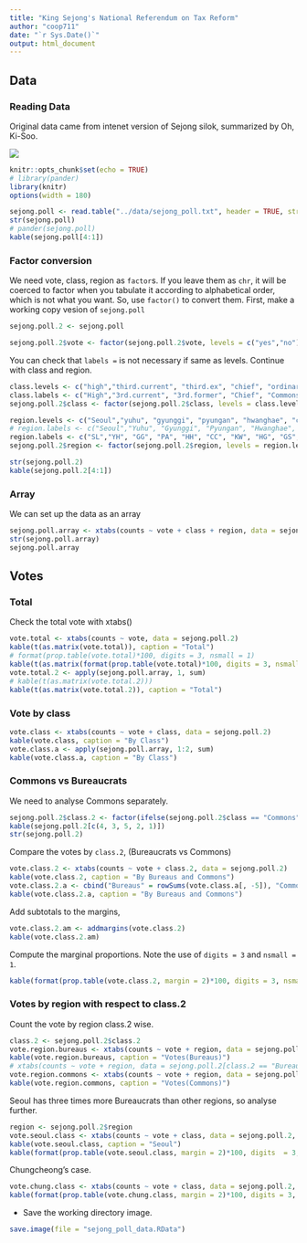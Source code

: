 ```yaml
---
title: "King Sejong's National Referendum on Tax Reform"
author: "coop711"
date: "`r Sys.Date()`"
output: html_document
---
```


## Data

### Reading Data 

Original data came from intenet version of Sejong silok, summarized by Oh, Ki-Soo.

![](../pics/sejong_poll_data.png)


```r
knitr::opts_chunk$set(echo = TRUE)
# library(pander)
library(knitr)
options(width = 180)
```

```r
sejong.poll <- read.table("../data/sejong_poll.txt", header = TRUE, stringsAsFactors = FALSE)
str(sejong.poll)
# pander(sejong.poll)
kable(sejong.poll[4:1])
```

### Factor conversion

We need vote, class, region as `factor`s. If you leave them as `chr`, it will be coerced to factor when you tabulate it according to alphabetical order, which is not what you want. So, use `factor()` to convert them. First, make a working copy vesion of `sejong.poll`

```r
sejong.poll.2 <- sejong.poll
```

```r
sejong.poll.2$vote <- factor(sejong.poll.2$vote, levels = c("yes","no"), labels = c("Yes", "No"))
```

You can check that `labels = ` is not necessary if same as levels. Continue with class and region.

```r
class.levels <- c("high","third.current", "third.ex", "chief", "ordinary")
class.labels <- c("High","3rd.current", "3rd.former", "Chief", "Commons")
sejong.poll.2$class <- factor(sejong.poll.2$class, levels = class.levels, labels = class.labels)
```

```r
region.levels <- c("Seoul","yuhu", "gyunggi", "pyungan", "hwanghae", "chungcheong", "kangwon", "hamgil", "gyungsang", "jeolla")
# region.labels <- c("Seoul","Yuhu", "Gyunggi", "Pyungan", "Hwanghae", "Chungcheong", "Kangwon", "Hamgil", "Gyungsang", "Jeolla")
region.labels <- c("SL","YH", "GG", "PA", "HH", "CC", "KW", "HG", "GS", "JL")
sejong.poll.2$region <- factor(sejong.poll.2$region, levels = region.levels, labels = region.labels)
```

```r
str(sejong.poll.2)
kable(sejong.poll.2[4:1])
```

### Array

We can set up the data as an array

```r
sejong.poll.array <- xtabs(counts ~ vote + class + region, data = sejong.poll.2)
str(sejong.poll.array)
sejong.poll.array
```

## Votes

### Total

Check the total vote with xtabs()

```r
vote.total <- xtabs(counts ~ vote, data = sejong.poll.2)
kable(t(as.matrix(vote.total)), caption = "Total")
# format(prop.table(vote.total)*100, digits = 3, nsmall = 1)
kable(t(as.matrix(format(prop.table(vote.total)*100, digits = 3, nsmall = 1))), caption = "Percentage", align = rep("r", 2))
vote.total.2 <- apply(sejong.poll.array, 1, sum)
# kable(t(as.matrix(vote.total.2)))
kable(t(as.matrix(vote.total.2)), caption = "Total")
```

### Vote by class

```r
vote.class <- xtabs(counts ~ vote + class, data = sejong.poll.2)
kable(vote.class, caption = "By Class")
vote.class.a <- apply(sejong.poll.array, 1:2, sum)
kable(vote.class.a, caption = "By Class")
```

### Commons vs Bureaucrats

We need to analyse Commons separately. 

```r
sejong.poll.2$class.2 <- factor(ifelse(sejong.poll.2$class == "Commons", "Commons", "Bureaus"), levels = c("Bureaus", "Commons"))
kable(sejong.poll.2[c(4, 3, 5, 2, 1)])
str(sejong.poll.2)
```

Compare the votes by `class.2`,  (Bureaucrats vs Commons)

```r
vote.class.2 <- xtabs(counts ~ vote + class.2, data = sejong.poll.2)
kable(vote.class.2, caption = "By Bureaus and Commons")
vote.class.2.a <- cbind("Bureaus" = rowSums(vote.class.a[, -5]), "Commons" =  vote.class.a[, 5])
kable(vote.class.2.a, caption = "By Bureaus and Commons")
```

Add subtotals to the margins, 

```r
vote.class.2.am <- addmargins(vote.class.2)
kable(vote.class.2.am)
```

Compute the marginal proportions. Note the use of `digits = 3` and `nsmall = 1`.

```r
kable(format(prop.table(vote.class.2, margin = 2)*100, digits = 3, nsmall = 1), caption = "Bureaus and Commons", align = rep("r", 2))
```

### Votes by region with respect to class.2 

Count the vote by region class.2 wise.

```r
class.2 <- sejong.poll.2$class.2
vote.region.bureaus <- xtabs(counts ~ vote + region, data = sejong.poll.2, class.2 == "Bureaus", drop = TRUE)
kable(vote.region.bureaus, caption = "Votes(Bureaus)")
# xtabs(counts ~ vote + region, data = sejong.poll.2[class.2 == "Bureaus", ], drop = TRUE)
vote.region.commons <- xtabs(counts ~ vote + region, data = sejong.poll.2, class.2 == "Commons", drop = TRUE)
kable(vote.region.commons, caption = "Votes(Commons)")
```

Seoul has three times more Bureaucrats than other regions, so analyse further.

```r
region <- sejong.poll.2$region
vote.seoul.class <- xtabs(counts ~ vote + class, data = sejong.poll.2, region == "SL", drop = TRUE)
kable(vote.seoul.class, caption = "Seoul")
kable(format(prop.table(vote.seoul.class, margin = 2)*100, digits  = 3, nsmall = 1), caption = "SL", align = rep("r", 3))
```

Chungcheong's case.

```r
vote.chung.class <- xtabs(counts ~ vote + class, data = sejong.poll.2, region == "CC", drop = TRUE)
kable(format(prop.table(vote.chung.class, margin = 2)*100, digits = 3, nsmall = 1), caption = "CC", align = rep("r", 3))
```

- Save the working directory image.

```r
save.image(file = "sejong_poll_data.RData")
```


